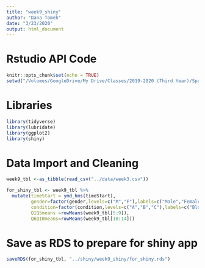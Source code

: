 ```yaml
---
title: "week9_shiny"
author: "Dana Tomeh"
date: "3/23/2020"
output: html_document
---
```


# Rstudio API Code 
```r
knitr::opts_chunk$set(echo = TRUE)
setwd("/Volumes/GoogleDrive/My Drive/Classes/2019-2020 (Third Year)/Spring 2020/Data Science/Week 9/week9")
```

# Libraries
```r
library(tidyverse)
library(lubridate)
library(ggplot2)
library(shiny)
```

# Data Import and Cleaning
```r
week9_tbl <-as_tibble(read_csv("../data/week3.csv"))

for_shiny_tbl <- week9_tbl %>%
  mutate(timeStart = ymd_hms(timeStart),
         gender=factor(gender,levels=c("M","F"),labels=c("Male","Female")),
         condition=factor(condition,levels=c("A","B","C"),labels=c("Block A","Block B","Control")),
         Q1Q5means =rowMeans(week9_tbl[5:9]), 
         Q6Q10means=rowMeans(week9_tbl[10:14]))
```
# Save as RDS to prepare for shiny app
```r
saveRDS(for_shiny_tbl, "../shiny/week9_shiny/for_shiny.rds")
```

